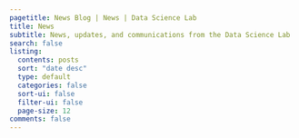 ```yaml
---
pagetitle: News Blog | News | Data Science Lab
title: News
subtitle: News, updates, and communications from the Data Science Lab
search: false
listing:
  contents: posts
  sort: "date desc"
  type: default
  categories: false
  sort-ui: false
  filter-ui: false
  page-size: 12
comments: false
---
```


